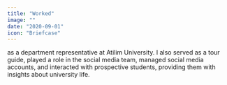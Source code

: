 ```yaml
---
title: "Worked"
image: ""
date: "2020-09-01"
icon: "Briefcase"
---
```


as a department representative at Atilim University. I also served as a tour guide, played a role in the social media team, managed social media accounts, and interacted with prospective students, providing them with insights about university life.